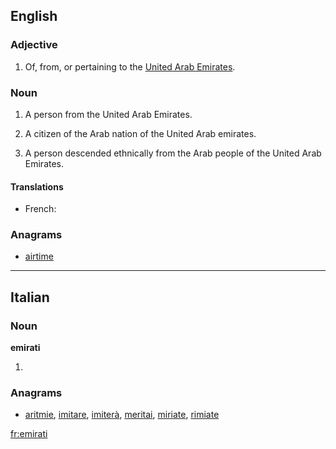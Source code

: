 {{also|emirati}}
==English==

===Adjective===
{{en-adj|-}}

# Of, from, or pertaining to the [[United Arab Emirates]].

===Noun===
{{en-noun}}

# A person from the United Arab Emirates.
# {{historical}} A citizen of the Arab nation of the United Arab emirates.
# A person descended ethnically from the Arab people of the United Arab Emirates.

====Translations====
{{trans-top|A person from the United Arab Emirates}}
* French: {{t-|fr|Émirati}}
{{trans-mid}}
{{trans-bottom}}

===Anagrams===
* {{alphagram|aeiimrt}} [[airtime#English|airtime]]
----
==Italian==

===Noun===
'''emirati''' {{m}}

# {{plural of|[[emirato]]|lang=Italian}}

===Anagrams===
* {{alphagram|aeiimrt}} [[aritmie#Italian|aritmie]], [[imitare#Italian|imitare]], [[imiterà#Italian|imiterà]], [[meritai#Italian|meritai]], [[miriate#Italian|miriate]], [[rimiate#Italian|rimiate]]

[[fr:emirati]]